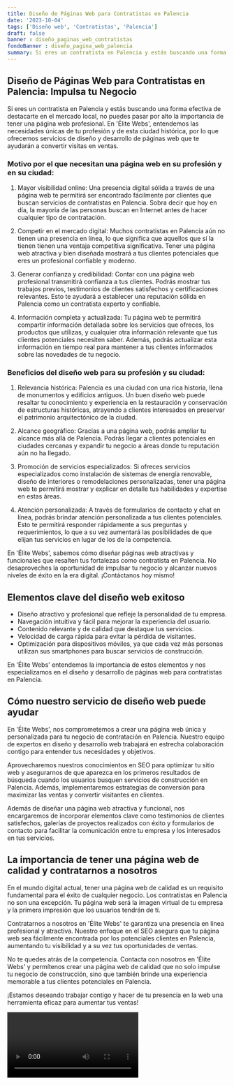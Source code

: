 ```yaml
---
title: Diseño de Páginas Web para Contratistas en Palencia
date: '2023-10-04'
tags: ['Diseño web', 'Contratistas', 'Palencia']
draft: false
banner : diseño_paginas_web_contratistas
fondoBanner : diseño_pagina_web_palencia
summary: Si eres un contratista en Palencia y estás buscando una forma efectiva de destacarte en el mercado local, no puedes pasar por alto la importancia de tener una página web profesional. En 'Élite Webs', entendemos las necesidades únicas de tu profesión y de esta ciudad histórica, por lo que ofrecemos servicios de diseño y desarrollo de páginas web que te ayudarán a convertir visitas en ventas.
---
```


## Diseño de Páginas Web para Contratistas en Palencia: Impulsa tu Negocio

Si eres un contratista en Palencia y estás buscando una forma efectiva de destacarte en el mercado local, no puedes pasar por alto la importancia de tener una página web profesional. En 'Élite Webs', entendemos las necesidades únicas de tu profesión y de esta ciudad histórica, por lo que ofrecemos servicios de diseño y desarrollo de páginas web que te ayudarán a convertir visitas en ventas.

### Motivo por el que necesitan una página web en su profesión y en su ciudad:

1. Mayor visibilidad online: Una presencia digital sólida a través de una página web te permitirá ser encontrado fácilmente por clientes que buscan servicios de contratistas en Palencia. Sobra decir que hoy en día, la mayoría de las personas buscan en Internet antes de hacer cualquier tipo de contratación.

2. Competir en el mercado digital: Muchos contratistas en Palencia aún no tienen una presencia en línea, lo que significa que aquellos que sí la tienen tienen una ventaja competitiva significativa. Tener una página web atractiva y bien diseñada mostrará a tus clientes potenciales que eres un profesional confiable y moderno.

3. Generar confianza y credibilidad: Contar con una página web profesional transmitirá confianza a tus clientes. Podrás mostrar tus trabajos previos, testimonios de clientes satisfechos y certificaciones relevantes. Esto te ayudará a establecer una reputación sólida en Palencia como un contratista experto y confiable.

4. Información completa y actualizada: Tu página web te permitirá compartir información detallada sobre los servicios que ofreces, los productos que utilizas, y cualquier otra información relevante que tus clientes potenciales necesiten saber. Además, podrás actualizar esta información en tiempo real para mantener a tus clientes informados sobre las novedades de tu negocio.

### Beneficios del diseño web para su profesión y su ciudad:

1. Relevancia histórica: Palencia es una ciudad con una rica historia, llena de monumentos y edificios antiguos. Un buen diseño web puede resaltar tu conocimiento y experiencia en la restauración y conservación de estructuras históricas, atrayendo a clientes interesados en preservar el patrimonio arquitectónico de la ciudad.

2. Alcance geográfico: Gracias a una página web, podrás ampliar tu alcance más allá de Palencia. Podrás llegar a clientes potenciales en ciudades cercanas y expandir tu negocio a áreas donde tu reputación aún no ha llegado.

3. Promoción de servicios especializados: Si ofreces servicios especializados como instalación de sistemas de energía renovable, diseño de interiores o remodelaciones personalizadas, tener una página web te permitirá mostrar y explicar en detalle tus habilidades y expertise en estas áreas.

4. Atención personalizada: A través de formularios de contacto y chat en línea, podrás brindar atención personalizada a tus clientes potenciales. Esto te permitirá responder rápidamente a sus preguntas y requerimientos, lo que a su vez aumentará las posibilidades de que elijan tus servicios en lugar de los de la competencia.

En 'Élite Webs', sabemos cómo diseñar páginas web atractivas y funcionales que resalten tus fortalezas como contratista en Palencia. No desaproveches la oportunidad de impulsar tu negocio y alcanzar nuevos niveles de éxito en la era digital. ¡Contáctanos hoy mismo!

<GifSeo />

<Cta />

## Elementos clave del diseño web exitoso

- Diseño atractivo y profesional que refleje la personalidad de tu empresa.
- Navegación intuitiva y fácil para mejorar la experiencia del usuario.
- Contenido relevante y de calidad que destaque tus servicios.
- Velocidad de carga rápida para evitar la pérdida de visitantes.
- Optimización para dispositivos móviles, ya que cada vez más personas utilizan sus smartphones para buscar servicios de construcción.

En 'Élite Webs' entendemos la importancia de estos elementos y nos especializamos en el diseño y desarrollo de páginas web para contratistas en Palencia.

## Cómo nuestro servicio de diseño web puede ayudar

En 'Élite Webs', nos comprometemos a crear una página web única y personalizada para tu negocio de contratación en Palencia. Nuestro equipo de expertos en diseño y desarrollo web trabajará en estrecha colaboración contigo para entender tus necesidades y objetivos.

Aprovecharemos nuestros conocimientos en SEO para optimizar tu sitio web y asegurarnos de que aparezca en los primeros resultados de búsqueda cuando los usuarios busquen servicios de construcción en Palencia. Además, implementaremos estrategias de conversión para maximizar las ventas y convertir visitantes en clientes.

Además de diseñar una página web atractiva y funcional, nos encargaremos de incorporar elementos clave como testimonios de clientes satisfechos, galerías de proyectos realizados con éxito y formularios de contacto para facilitar la comunicación entre tu empresa y los interesados en tus servicios.

## La importancia de tener una página web de calidad y contratarnos a nosotros

En el mundo digital actual, tener una página web de calidad es un requisito fundamental para el éxito de cualquier negocio. Los contratistas en Palencia no son una excepción. Tu página web será la imagen virtual de tu empresa y la primera impresión que los usuarios tendrán de ti.

Contratarnos a nosotros en 'Élite Webs' te garantiza una presencia en línea profesional y atractiva. Nuestro enfoque en el SEO asegura que tu página web sea fácilmente encontrada por los potenciales clientes en Palencia, aumentando tu visibilidad y a su vez tus oportunidades de ventas.

No te quedes atrás de la competencia. Contacta con nosotros en 'Élite Webs' y permítenos crear una página web de calidad que no solo impulse tu negocio de construcción, sino que también brinde una experiencia memorable a tus clientes potenciales en Palencia.

¡Estamos deseando trabajar contigo y hacer de tu presencia en la web una herramienta eficaz para aumentar tus ventas!

<Video />

<CtaBot job='Contratistas' city='Palencia'/>

<Gmaps query='Palencia+españa+maps' />